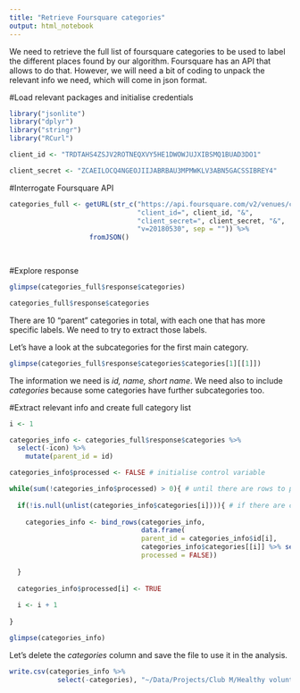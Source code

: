 ```yaml
---
title: "Retrieve Foursquare categories"
output: html_notebook
---
```


We need to retrieve the full list of foursquare categories to be used to label the different places found by our algorithm. Foursquare has an API that allows to do that. However, we will need a bit of coding to unpack the relevant info we need, which will come in json format.

#Load relevant packages and initialise credentials

```r
library("jsonlite")
library("dplyr")
library("stringr")
library("RCurl")

client_id <- "TRDTAHS4ZSJV2ROTNEQXVY5HE1DWOWJUJXIBSMQ1BUAD3DO1"

client_secret <- "ZCAEILOCQ4NGEOJIIJABRBAU3MPMWKLV3ABN5GACSSIBREY4"

```


#Interrogate Foursquare API

```r
categories_full <- getURL(str_c("https://api.foursquare.com/v2/venues/categories?",
                                "client_id=", client_id, "&",
                                "client_secret=", client_secret, "&",
                                "v=20180530", sep = "")) %>% 
                    fromJSON()
                     



```
#Explore response

```r
glimpse(categories_full$response$categories)

categories_full$response$categories
```


There are 10 "parent" categories in total, with each one that has more specific labels. We need to try to extract those labels. 

Let's have a look at the subcategories for the first main category. 


```r
glimpse(categories_full$response$categories$categories[1][[1]])

```

The information we need is *id, name, short name*. We need also to include *categories* because some categories have further subcategories too.

#Extract relevant info and create full category list


```r

i <- 1

categories_info <- categories_full$response$categories %>% 
  select(-icon) %>% 
    mutate(parent_id = id)

categories_info$processed <- FALSE # initialise control variable

while(sum(!categories_info$processed) > 0){ # until there are rows to process
  
  if(!is.null(unlist(categories_info$categories[i]))){ # if there are children nodes
    
    categories_info <- bind_rows(categories_info,
                                 data.frame(
                                 parent_id = categories_info$id[i],
                                 categories_info$categories[[i]] %>% select(-icon),
                                 processed = FALSE))
      
  }
  
  categories_info$processed[i] <- TRUE
  
  i <- i + 1
  
}

glimpse(categories_info)

```

Let's delete the *categories* column and save the file to use it in the analysis.

```r

write.csv(categories_info %>% 
            select(-categories), "~/Data/Projects/Club M/Healthy volunteers study/Datasets/foursquare_categories.csv", row.names = FALSE)

```


